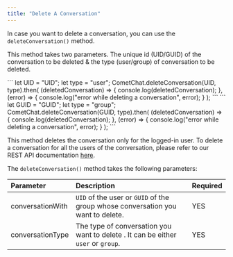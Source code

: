 ```yaml
---
title: "Delete A Conversation"
---
```




In case you want to delete a conversation, you can use the `deleteConversation()` method.

This method takes two parameters. The unique id (UID/GUID) of the conversation to be deleted & the type (user/group) of conversation to be deleted.

<Tabs>
<Tab title="Delete User Conversation">
```
let UID = "UID";
let type = "user";
CometChat.deleteConversation(UID, type).then(
  (deletedConversation) => {
    console.log(deletedConversation);
  },
  (error) => {
    console.log("error while deleting a conversation", error);
  }
);
```

</Tab>

<Tab title="Delete Group Conversation">
```
let GUID = "GUID";
let type = "group";
CometChat.deleteConversation(GUID, type).then(
  (deletedConversation) => {
    console.log(deletedConversation);
  },
  (error) => {
    console.log("error while deleting a conversation", error);
  }
);
```

</Tab>

</Tabs>

This method deletes the conversation only for the logged-in user. To delete a conversation for all the users of the conversation, please refer to our REST API documentation [here](https://api-explorer.cometchat.com/reference/deletes-conversation).

The `deleteConversation()` method takes the following parameters:

| Parameter        | Description                                                                       | Required |
| :---------------- | :--------------------------------------------------------------------------------- | :-------- |
| conversationWith | `UID` of the user or `GUID` of the group whose conversation you want to delete.   | YES      |
| conversationType | The type of conversation you want to delete . It can be either `user` or `group`. | YES      |
